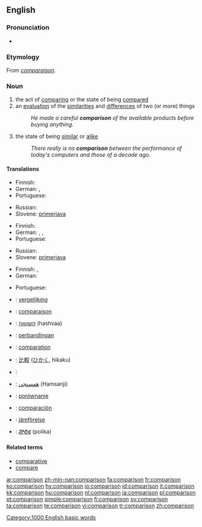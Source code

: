 {{wikipedia|dab=comparison}}
==English==

===Pronunciation===
* {{audio|en-us-comparison.ogg|Audio (US)}}

===Etymology===
From {{OF.}} ''[[comparaison]]''.

===Noun===
{{en-noun}}

# the act of [[comparing]] or the state of being [[compared]]
# an [[evaluation]] of the [[similarities]] and [[difference]]s of two (or more) things
#: ''He made a careful '''comparison''' of the available products before buying anything.''
# the state of being [[similar]] or [[alike]]
#: ''There really is no '''comparison''' between the performance of today's computers and those of a decade ago.''

====Translations====
{{trans-top|the act of comparing or the state of being compared}}
* Finnish: {{t-|fi|vertailu}}
* German: {{t+|de|Vergleich|m}}, {{t+|de|Komparation|f}}
* Portuguese: {{t+|pt|comparação|f}}
{{trans-mid}}
* Russian: {{t+|ru|сравнение|n|tr=sravn'énije|sc=Cyrl}}
* Slovene: [[primerjava]] {{f}}
{{trans-bottom}}

{{trans-top|an evaluation of the similarities and differences of two (or more) things}}
* Finnish: {{t-|fi|vertailu}}
* German: {{t+|de|Vergleich|m}}, {{t+|de|Abgleich|m}}, {{t+|de|Gegenüberstellung|f}}
* Portuguese: {{t+|pt|comparação|f}}
{{trans-mid}}
* Russian: {{t+|ru|сравнение|n|tr=sravn'énije|sc=Cyrl}}
* Slovene: [[primerjava]] {{f}}
{{trans-bottom}}

{{trans-top|the state of being similar or alike}}
* Finnish: {{t|fi|samanlaisuus}}, {{t-|fi|samankaltaisuus}}
* German: {{t+|de|Abgleich|m}}
{{trans-mid}}
* Portuguese: {{t+|pt|comparação|f}}
{{trans-bottom}}

{{ttbc-top}}
* {{ttbc|Dutch}}: [[vergelijking]] {{f}}
* {{ttbc|French}}: [[comparaison]] {{f}}
* {{ttbc|Hebrew}}: [[השוואה]] (hashvaa) {{f}}
* {{ttbc|Indonesian}}: [[banding|perbandingan]]
* {{ttbc|Interlingua}}: [[comparation]]
* {{ttbc|Japanese}}: [[比較]] ([[ひかく]], hikaku)
{{trans-mid}}
* {{ttbc|Kurdish}}: {{KUchar|[[به‌راورد]]}}
* {{ttbc|Persian}}: [[همسنجی]] (Hamsanji)
* {{ttbc|Polish}}: [[porównanie]] {{n}}
* {{ttbc|Spanish}}: [[comparación]] {{f}}
* {{ttbc|Swedish}}: [[jämförelse]]
* {{ttbc|Telugu}}: [[పోలిక]] (polika)
{{trans-bottom}}

====Related terms====
* [[comparative]]
* [[compare]]

[[Category:1000 English basic words]]

[[ar:comparison]]
[[zh-min-nan:comparison]]
[[fa:comparison]]
[[fr:comparison]]
[[ko:comparison]]
[[hy:comparison]]
[[io:comparison]]
[[id:comparison]]
[[it:comparison]]
[[kk:comparison]]
[[hu:comparison]]
[[nl:comparison]]
[[ja:comparison]]
[[pl:comparison]]
[[pt:comparison]]
[[simple:comparison]]
[[fi:comparison]]
[[sv:comparison]]
[[ta:comparison]]
[[te:comparison]]
[[vi:comparison]]
[[tr:comparison]]
[[zh:comparison]]